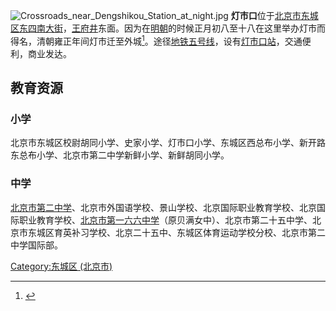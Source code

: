 [[File:Crossroads_near_Dengshikou_Station_at_night.jpg|thumb]]
'''灯市口'''位于[[北京市|北京市]][[东城区_(北京市)|东城区]][[东四南大街|东四南大街]]，[[王府井|王府井]]东面。因为在[[明朝|明朝]]的时候正月初八至十八在这里举办灯市而得名，清朝雍正年间灯市迁至外城<ref name="hlp">{{Cite book|title=北京地铁站名掌故|last=户力平|publisher=东方出版社|year=2020|isbn=978-7-5207-1180-7|location=北京|pages=103}}</ref>。途径[[北京地铁5号线|地铁五号线]]，设有[[灯市口站|灯市口站]]，交通便利，商业发达。

==教育资源==
===小学===
北京市东城区校尉胡同小学、史家小学、灯市口小学、东城区西总布小学、新开路东总布小学、北京市第二中学新鲜小学、新鲜胡同小学。

===中学===
[[北京市第二中学|北京市第二中学]]、北京市外国语学校、景山学校、北京国际职业教育学校、北京国际职业教育学校、[[北京市第一六六中学|北京市第一六六中学]]（原贝满女中）、北京市第二十五中学、北京市东城区育英补习学校、北京二十五中、东城区体育运动学校分校、北京市第二中学国际部。

[[Category:东城区_(北京市)|Category:东城区 (北京市)]]